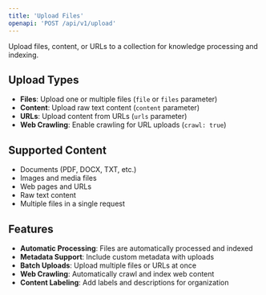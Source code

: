 ```yaml
---
title: 'Upload Files'
openapi: 'POST /api/v1/upload'
---
```


Upload files, content, or URLs to a collection for knowledge processing and indexing.

## Upload Types

- **Files**: Upload one or multiple files (`file` or `files` parameter)
- **Content**: Upload raw text content (`content` parameter)  
- **URLs**: Upload content from URLs (`urls` parameter)
- **Web Crawling**: Enable crawling for URL uploads (`crawl: true`)

## Supported Content

- Documents (PDF, DOCX, TXT, etc.)
- Images and media files
- Web pages and URLs
- Raw text content
- Multiple files in a single request

## Features

- **Automatic Processing**: Files are automatically processed and indexed
- **Metadata Support**: Include custom metadata with uploads
- **Batch Uploads**: Upload multiple files or URLs at once
- **Web Crawling**: Automatically crawl and index web content
- **Content Labeling**: Add labels and descriptions for organization